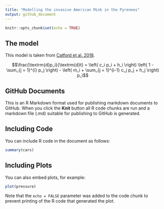 ```yaml
---
title: "Modelling the invasive American Mink in the Pyrenees"
output: github_document
---
```


```r
knitr::opts_chunk$set(echo = TRUE)
```

## The model

This model is taken from [Catford et al. 2018](http://www.nature.com/articles/s41467-018-04491-3).

$$\frac{\textrm{d}p_i}{\textrm{d}t} = 
        \left( c_i p_i + h_i \right) \left( 1 - \sum_{j = 1}^{i} p_j \right) -
        \left( m_i + \sum_{j = 1}^{i-1} c_j p_j + h_j \right) p_i$$



## GitHub Documents

This is an R Markdown format used for publishing markdown documents to GitHub. When you click the **Knit** button all R code chunks are run and a markdown file (.md) suitable for publishing to GitHub is generated.

## Including Code

You can include R code in the document as follows:

```r
summary(cars)
```

## Including Plots

You can also embed plots, for example:

```r
plot(pressure)
```

Note that the `echo = FALSE` parameter was added to the code chunk to prevent printing of the R code that generated the plot.
